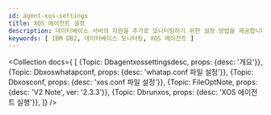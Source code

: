 ```yaml
---
id: agent-xos-settings
title: XOS 에이전트 설정
description: 데이터베이스 서버의 자원을 추가로 모니터링하기 위한 설정 방법을 제공합니다.
keywords: [ IBM DB2, 데이터베이스 모니터링, XOS 에이전트 ]
---
```



<Collection docs={
  [
    {Topic: Dbagentxossettingsdesc, props: {desc: '개요'}},
    {Topic: Dbxoswhatapconf, props: {desc: 'whatap.conf 파일 설정'}},
    {Topic: Dbxosconf, props: {desc: 'xos.conf 파일 설정'}},
    {Topic: FileOptNote, props: {desc: 'V2 Note', ver: '2.3.3'}},
    {Topic: Dbrunxos, props: {desc: 'XOS 에이전트 실행'}},
  ]}
/>